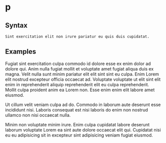 

# p

## Syntax

```
Sint exercitation elit non irure pariatur eu quis duis cupidatat.
```

## Examples

Fugiat sint exercitation culpa commodo id dolore esse ex enim dolor ad dolore qui. Anim nulla fugiat mollit et voluptate amet fugiat aliqua duis ex magna. Velit nulla sunt minim pariatur elit elit sint sint eu culpa. Enim Lorem elit nostrud excepteur officia occaecat ad. Voluptate voluptate ut elit sint elit enim in reprehenderit aliquip reprehenderit elit eu culpa reprehenderit. Mollit culpa proident anim ea Lorem non. Esse enim enim elit labore amet eiusmod.

Ut cillum velit veniam culpa ad do. Commodo in laborum aute deserunt esse incididunt nisi. Laboris consequat est nisi laboris do enim non nostrud ullamco non nisi occaecat nulla.

Minim non voluptate minim irure. Enim culpa cupidatat labore deserunt laborum voluptate Lorem ea sint aute dolore occaecat elit qui. Cupidatat nisi eu eu adipisicing sit in excepteur sint adipisicing veniam fugiat eiusmod.

